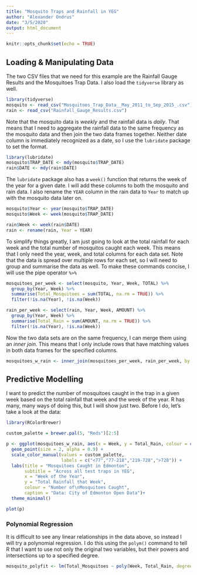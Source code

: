 ```yaml
---
title: "Mosquito Traps and Rainfall in YEG"
author: "Alexander Ondrus"
date: "3/5/2020"
output: html_document
---
```


```r
knitr::opts_chunk$set(echo = TRUE)
```

## Loading & Manipulating Data

The two CSV files that we need for this example are the Rainfall Gauge Results and the Mosquitoes Trap Data. I also load the `tidyverse` library as well.

```r
library(tidyverse)
mosquito <- read_csv("Mosquitoes_Trap_Data__May_2011_to_Sep_2015_.csv")
rain <- read_csv("Rainfall_Gauge_Results.csv")
```

Note that the mosquito data is _weekly_ and the rainfall data is _daily_. That means that I need to aggregate the rainfall data to the same frequency as the mosquito data and then join the two data frames together. Neither date column is immediately recognized as a date, so I use the `lubridate` package to set the format.

```r
library(lubridate)
mosquito$TRAP_DATE <- mdy(mosquito$TRAP_DATE)
rain$DATE <- mdy(rain$DATE)
```

The `lubridate` package also has a `week()` function that returns the week of the year for a given date. I will add these columns to both the mosquito and rain data. I also rename the `YEAR` column in the rain data to `Year` to match up with the mosquito data later on.

```r
mosquito$Year <- year(mosquito$TRAP_DATE)
mosquito$Week <- week(mosquito$TRAP_DATE)

rain$Week <- week(rain$DATE)
rain <- rename(rain, Year = YEAR)
```

To simplify things greatly, I am just going to look at the total rainfall for each week and the total number of mosquitos caught each week. This means that I only need the year, week, and total columns for each data set. Note that the data is spread over multiple rows for each set, so I will need to group and summarise the data as well. To make these commands concise, I will use the pipe operator ` %>% `

```r
mosquitoes_per_week <- select(mosquito, Year, Week, TOTAL) %>% 
  group_by(Year, Week) %>% 
  summarise(Total_Mosquitoes = sum(TOTAL, na.rm = TRUE)) %>% 
  filter(!is.na(Year), !is.na(Week))

rain_per_week <- select(rain, Year, Week, AMOUNT) %>% 
  group_by(Year, Week) %>% 
  summarise(Total_Rain = sum(AMOUNT, na.rm = TRUE)) %>% 
  filter(!is.na(Year), !is.na(Week))
```

Now the two data sets are on the same frequency, I can merge them using an _inner join_. This means that I only include rows that have matching values in both data frames for the specified columns.

```r
mosquitoes_w_rain <- inner_join(mosquitoes_per_week, rain_per_week, by = c("Year", "Week"))
```

## Predictive Modelling

I want to predict the number of mosquitoes caught in the trap in a given week based on the total rainfall that week and the week of the year. R has many, many ways of doing this, but I will show just two. Before I do, let's take a look at the data:

```r

library(RColorBrewer)

custom_palette = brewer.pal(5, "Reds")[2:5]

p <- ggplot(mosquitoes_w_rain, aes(x = Week, y = Total_Rain, colour = cut_number(Total_Mosquitoes, 4))) +
  geom_point(size = 2, alpha = 0.9) +
  scale_color_manual(values = custom_palette,
                     labels = c("<77","77-218","219-728",">728")) +
  labs(title = "Mosquitoes Caught in Edmonton",
       subtitle = "Across all test traps in YEG",
       x = "Week of the Year",
       y = "Total Rainfall that Week",
       colour = "Number of\nMosquitoes Caught",
       caption = "Data: City of Edmonton Open Data")+
  theme_minimal()

plot(p)
```


### Polynomial Regression

It is difficult to see any linear relationships in the data above, so instead I will try a polynomial regression. I do this using the `polym()` command to tell R that I want to use not only the original two variables, but their powers and intersections up to a specified degree.

```r
mosquito_polyfit <- lm(Total_Mosquitoes ~ poly(Week, Total_Rain, degree = 3), data = mosquitoes_w_rain)
```

